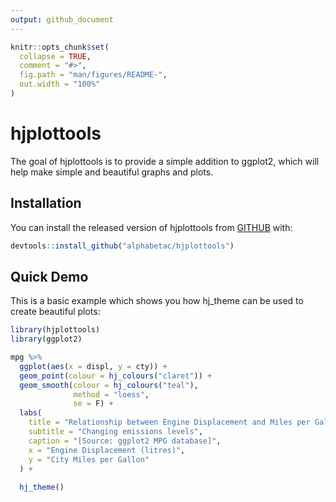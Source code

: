 ```yaml
---
output: github_document
---
```


<!-- README.md is generated from README.Rmd. Please edit that file -->

```r
knitr::opts_chunk$set(
  collapse = TRUE,
  comment = "#>",
  fig.path = "man/figures/README-",
  out.width = "100%"
)
```

# hjplottools

<!-- badges: start -->
<!-- badges: end -->

The goal of hjplottools is to provide a simple addition to ggplot2, which will help make simple and beautiful graphs and plots.

## Installation

You can install the released version of hjplottools from [GITHUB](https://github.com) with:

``` r
devtools::install_github("alphabetac/hjplottools")
```

## Quick Demo

This is a basic example which shows you how hj_theme can be used to create beautiful plots:

```r
library(hjplottools)
library(ggplot2)

mpg %>%
  ggplot(aes(x = displ, y = cty)) +
  geom_point(colour = hj_colours("claret")) +
  geom_smooth(colour = hj_colours("teal"),
              method = "loess",
              se = F) +
  labs(
    title = "Relationship between Engine Displacement and Miles per Gallon",
    subtitle = "Changing emissions levels",
    caption = "[Source: ggplot2 MPG database]",
    x = "Engine Displacement (litres)",
    y = "City Miles per Gallon"
  ) +
  
  hj_theme()

```
